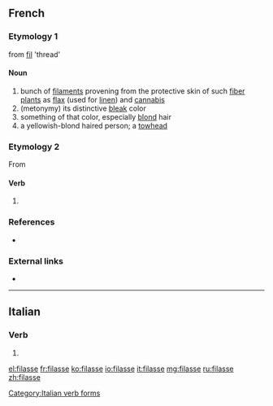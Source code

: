 ==French==

===Etymology 1===
from [[fil]] 'thread'

====Noun====
{{fr-noun|f}}

# bunch of [[filament]]s provening from the protective skin of such [[fiber plant]]s as [[flax]] (used for [[linen]]) and [[cannabis]]
# (metonymy) its distinctive [[bleak]] color
# something of that color, especially [[blond]] hair
# a yellowish-blond haired person; a [[towhead]]

===Etymology 2===
From {{l|fr|filer}}

{{rfc|lang=fr}}

====Verb====
{{fr-verb-form}}

# {{conjugation of|filer||1|s|imperf|sub|lang=fr}}

===References===
* {{R:NPLarousse}}

===External links===
* {{R:TLFi}}

----

==Italian==

===Verb===
{{head|it}}

# {{conjugation of|filare||3|s|imperf|sub|lang=it}}

[[Category:Italian verb forms]]

[[el:filasse]]
[[fr:filasse]]
[[ko:filasse]]
[[io:filasse]]
[[it:filasse]]
[[mg:filasse]]
[[ru:filasse]]
[[zh:filasse]]